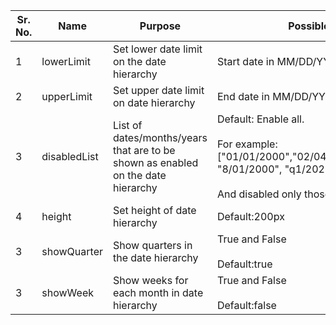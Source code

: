 |Sr. No.   |  Name | Purpose   | Possible Values  |
|---|---|---|---|
| 1  | lowerLimit  | Set lower date limit on the date hierarchy | Start date in MM/DD/YYYY format.  |
| 2  | upperLimit  |Set upper date limit on date hierarchy | End date in MM/DD/YYYY format.|
| 3  | disabledList  |List of dates/months/years that are to be shown as enabled on the date hierarchy | Default: Enable all.<br/><br/>For example: ["01/01/2000","02/04/2000","w1/05/2000", "8/01/2000", "q1/2025"]<br/><br/>And disabled only those that are in the list.|
| 4  | height  |Set height of date hierarchy |Default:200px|
| 3  | showQuarter  |Show quarters in the date hierarchy |True and False <br/><br/>Default:true |
| 3  | showWeek  |Show weeks for each month in date hierarchy |True and False <br/><br/>Default:false|
